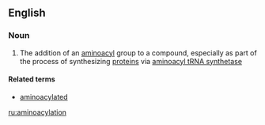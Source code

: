 ==English==

===Noun===
{{en-noun}}

#{{biochemistry}} The addition of an [[aminoacyl]] group to a compound, especially as part of the process of synthesizing [[protein]]s via [[aminoacyl tRNA synthetase]]

====Related terms====
* [[aminoacylated]]

[[ru:aminoacylation]]